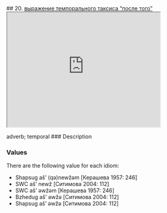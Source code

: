 ## 20. <a href =  'https://agricolamz.github.io/The_Circassian_Isoglosses_Database/20.html'>выражение темпорального таксиса "после того"</a><div class='box'><iframe src='https://agricolamz.github.io/The_Circassian_Isoglosses_Database/20.html' width = '400px' height = '300px'></iframe></div>adverb; temporal
### Description



### Values
There are the following value for each idiom:

* Shapsug  aš' (qə)newžəm [Керашева 1957: 246] 
* SWC  aš' newž [Ситимова 2004: 112] 
* SWC  aš' əwžəm [Керашева 1957: 246] 
* Bzhedug  aš' əwžə [Ситимова 2004: 112] 
* Shapsug  aš' əwžə [Ситимова 2004: 112] 

